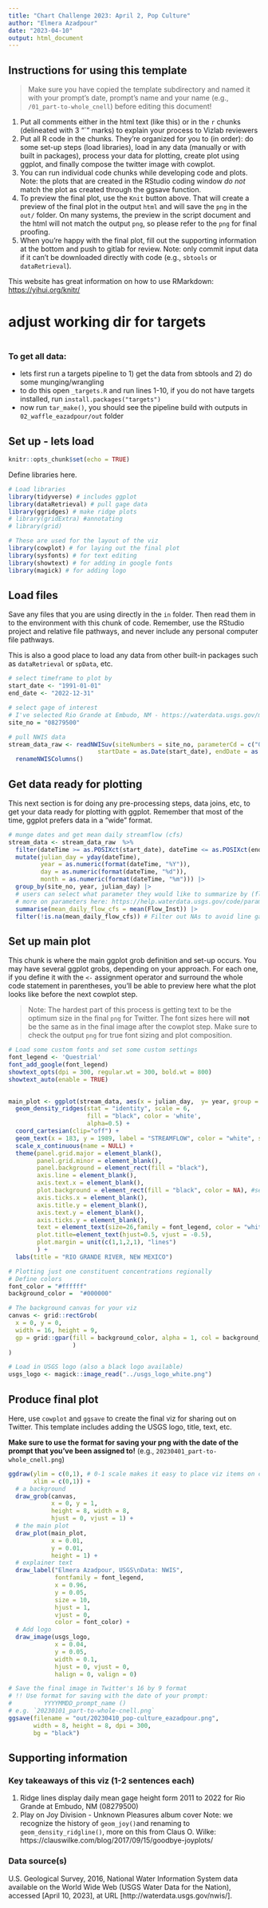 ```yaml
---
title: "Chart Challenge 2023: April 2, Pop Culture" 
author: "Elmera Azadpour"
date: "2023-04-10"
output: html_document
---
```


## Instructions for using this template

> Make sure you have copied the template subdirectory and named it with your prompt's date, prompt's name and your name (e.g., `/01_part-to-whole_cnell`) before editing this document!

1.  Put all comments either in the html text (like this) or in the `r` chunks (delineated with 3 "\`" marks) to explain your process to Vizlab reviewers
2.  Put all R code in the chunks. They're organized for you to (in order): do some set-up steps (load libraries), load in any data (manually or with built in packages), process your data for plotting, create plot using ggplot, and finally compose the twitter image with cowplot.
3.  You can run individual code chunks while developing code and plots. Note: the plots that are created in the RStudio coding window *do not* match the plot as created through the ggsave function.
4.  To preview the final plot, use the `Knit` button above. That will create a preview of the final plot in the output `html` and will save the `png` in the `out/` folder. On many systems, the preview in the script document and the html will not match the output `png`, so please refer to the `png` for final proofing.
5.  When you're happy with the final plot, fill out the supporting information at the bottom and push to gitlab for review. Note: only commit input data if it can't be downloaded directly with code (e.g., `sbtools` or `dataRetrieval`).

This website has great information on how to use RMarkdown: <https://yihui.org/knitr/>

# adjust working dir for targets

```r

```

### To get all data:

-   lets first run a targets pipeline to 1) get the data from sbtools and 2) do some munging/wrangling
-   to do this open `_targets.R` and run lines 1-10, if you do not have targets installed, run `install.packages("targets")`
-   now run `tar_make()`, you should see the pipeline build with outputs in `02_waffle_eazadpour/out` folder

## Set up - lets load

```r
knitr::opts_chunk$set(echo = TRUE)
```

Define libraries here.

```r
# Load libraries
library(tidyverse) # includes ggplot
library(dataRetrieval) # pull gage data
library(ggridges) # make ridge plots
# library(gridExtra) #annotating
# library(grid)

# These are used for the layout of the viz
library(cowplot) # for laying out the final plot
library(sysfonts) # for text editing
library(showtext) # for adding in google fonts
library(magick) # for adding logo
```

## Load files

Save any files that you are using directly in the `in` folder. Then read them in to the environment with this chunk of code. Remember, use the RStudio project and relative file pathways, and never include any personal computer file pathways.

This is also a good place to load any data from other built-in packages such as `dataRetrieval` or `spData`, etc.

```r
# select timeframe to plot by
start_date <- "1991-01-01"
end_date <- "2022-12-31"

# select gage of interest
# I've selected Rio Grande at Embudo, NM - https://waterdata.usgs.gov/monitoring-location/08279500/#parameterCode=00065&period=P7D  
site_no = "08279500"

# pull NWIS data
stream_data_raw <- readNWISuv(siteNumbers = site_no, parameterCd = c("00060", "00065"),
                         startDate = as.Date(start_date), endDate = as.Date(end_date)) |>
  renameNWISColumns()
```

## Get data ready for plotting

This next section is for doing any pre-processing steps, data joins, etc, to get your data ready for plotting with ggplot. Remember that most of the time, ggplot prefers data in a "wide" format.

```r
# munge dates and get mean daily streamflow (cfs)
stream_data <- stream_data_raw  %>%
  filter(dateTime >= as.POSIXct(start_date), dateTime <= as.POSIXct(end_date)) |>
  mutate(julian_day = yday(dateTime),
         year = as.numeric(format(dateTime, "%Y")),
         day = as.numeric(format(dateTime, "%d")),
         month = as.numeric(format(dateTime, "%m"))) |>
  group_by(site_no, year, julian_day) |>
  # users can select what parameter they would like to summarize by (flow, gage height, etc.)
  # more on parameters here: https://help.waterdata.usgs.gov/code/parameter_cd_query?fmt=rdb&inline=true&group_cd=%
  summarise(mean_daily_flow_cfs = mean(Flow_Inst)) |>
  filter(!is.na(mean_daily_flow_cfs)) # Filter out NAs to avoid line gaps
```

## Set up main plot

This chunk is where the main ggplot grob definition and set-up occurs. You may have several ggplot grobs, depending on your approach. For each one, if you define it with the `<-` assignment operator and surround the whole code statement in parentheses, you'll be able to preview here what the plot looks like before the next cowplot step.

> Note: The hardest part of this process is getting text to be the optimum size in the final `png` for Twitter. The font sizes here will **not** be the same as in the final image after the cowplot step. Make sure to check the output `png` for true font sizing and plot composition.

```r
# Load some custom fonts and set some custom settings
font_legend <- 'Questrial'
font_add_google(font_legend)
showtext_opts(dpi = 300, regular.wt = 300, bold.wt = 800)
showtext_auto(enable = TRUE)

  
main_plot <- ggplot(stream_data, aes(x = julian_day,  y= year, group = year, height = mean_daily_flow_cfs)) +
  geom_density_ridges(stat = "identity", scale = 6,
                      fill = "black", color = 'white',
                      alpha=0.5) +
  coord_cartesian(clip="off") +
  geom_text(x = 183, y = 1989, label = "STREAMFLOW", color = "white", size = 10, hjust = 0.5, family = font_legend) +
  scale_x_continuous(name = NULL) +
  theme(panel.grid.major = element_blank(),
        panel.grid.minor = element_blank(),
        panel.background = element_rect(fill = "black"),
        axis.line = element_blank(),
        axis.text.x = element_blank(),
        plot.background = element_rect(fill = "black", color = NA), #set color to NA to avoid white border on plot
        axis.ticks.x = element_blank(),
        axis.title.y = element_blank(),
        axis.text.y = element_blank(),
        axis.ticks.y = element_blank(),
        text = element_text(size=26,family = font_legend, color = "white"),
        plot.title=element_text(hjust=0.5, vjust = -0.5),
        plot.margin = unit(c(1,1,2,1), "lines")
        ) +
  labs(title = "RIO GRANDE RIVER, NEW MEXICO")

# Plotting just one constituent concentrations regionally  
# Define colors
font_color = "#ffffff"
background_color =  "#000000"

# The background canvas for your viz
canvas <- grid::rectGrob(
  x = 0, y = 0,
  width = 16, height = 9,
  gp = grid::gpar(fill = background_color, alpha = 1, col = background_color
                  )
)

# Load in USGS logo (also a black logo available)
usgs_logo <- magick::image_read("../usgs_logo_white.png")

```

## Produce final plot

Here, use `cowplot` and `ggsave` to create the final viz for sharing out on Twitter. This template includes adding the USGS logo, title, text, etc.

**Make sure to use the format for saving your png with the date of the prompt that you've been assigned to!** (e.g., `20230401_part-to-whole_cnell.png`)

```r
ggdraw(ylim = c(0,1), # 0-1 scale makes it easy to place viz items on canvas
       xlim = c(0,1)) +
  # a background
  draw_grob(canvas,
            x = 0, y = 1,
            height = 8, width = 8,
            hjust = 0, vjust = 1) +
  # the main plot
  draw_plot(main_plot,
            x = 0.01,
            y = 0.01,
            height = 1) +
  # explainer text
  draw_label("Elmera Azadpour, USGS\nData: NWIS",
             fontfamily = font_legend,
             x = 0.96,
             y = 0.05,
             size = 10,
             hjust = 1,
             vjust = 0,
             color = font_color) +
  # Add logo
  draw_image(usgs_logo,
             x = 0.04,
             y = 0.05,
             width = 0.1,
             hjust = 0, vjust = 0,
             halign = 0, valign = 0)

# Save the final image in Twitter's 16 by 9 format
# !! Use format for saving with the date of your prompt: 
#         YYYYMMDD_prompt_name ()
# e.g. `20230101_part-to-whole-cnell.png`
ggsave(filename = "out/20230410_pop-culture_eazadpour.png",
       width = 8, height = 8, dpi = 300,
       bg = "black")
```

## Supporting information

### Key takeaways of this viz (1-2 sentences each)
1) Ridge lines display daily mean gage height form 2011 to 2022 for Rio Grande at Embudo, NM (08279500) 
2) Play on Joy Division - Unknown Pleasures album cover 
Note: we recognize the history of `geom_joy()`and renaming to `geom_density_ridgline()`, more on this from Claus O. Wilke: https://clauswilke.com/blog/2017/09/15/goodbye-joyplots/ 

### Data source(s)
U.S. Geological Survey, 2016, National Water Information System data available on the World Wide Web (USGS Water Data for the Nation), accessed [April 10, 2023], at URL [http://waterdata.usgs.gov/nwis/].

